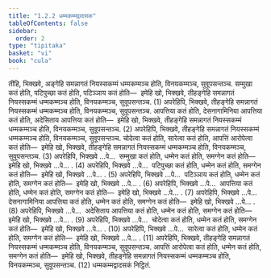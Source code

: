 ```yaml
---
title: "1.2.2 धम्मकम्मद्वादसक"
tableOfContents: false
sidebar:
  order: 2
type: "tipitaka"
basket: "vi"
book: "cula"
---
```



<DynamicBreadcrumb />

<Division number="14" book="cula">

<Paragraph number="80" book="cula">
तीहि, भिक्खवे, अङ्गेहि समन्नागतं नियस्सकम्मं धम्मकम्मञ्च होति, विनयकम्मञ्च, सुवूपसन्तञ्च. सम्मुखा कतं होति, पटिपुच्छा कतं होति, पटिञ्ञाय कतं होति—  इमेहि खो, भिक्खवे, तीहङ्गेहि समन्नागतं नियस्सकम्मं धम्मकम्मञ्च होति, विनयकम्मञ्च, सुवूपसन्तञ्च. (1)
</Paragraph>

<Paragraph number="81" book="cula">
अपरेहिपि, भिक्खवे, तीहङ्गेहि समन्नागतं नियस्सकम्मं धम्मकम्मञ्च होति, विनयकम्मञ्च, सुवूपसन्तञ्च. आपत्तिया कतं होति, देसनागामिनिया आपत्तिया कतं होति, अदेसिताय आपत्तिया कतं होति—  इमेहि खो, भिक्खवे, तीहङ्गेहि समन्नागतं नियस्सकम्मं धम्मकम्मञ्च होति, विनयकम्मञ्च, सुवूपसन्तञ्च. (2)
</Paragraph>

<Paragraph number="82" book="cula">
अपरेहिपि, भिक्खवे, तीहङ्गेहि समन्नागतं नियस्सकम्मं धम्मकम्मञ्च होति, विनयकम्मञ्च, सुवूपसन्तञ्च. चोदेत्वा कतं होति, सारेत्वा कतं होति, आपत्तिं आरोपेत्वा कतं होति—  इमेहि खो, भिक्खवे, तीहङ्गेहि समन्नागतं नियस्सकम्मं धम्मकम्मञ्च होति, विनयकम्मञ्च, सुवूपसन्तञ्च. (3)
</Paragraph>

<Paragraph number="83" book="cula">
अपरेहिपि, भिक्खवे …पे…  सम्मुखा कतं होति, धम्मेन कतं होति, समग्गेन कतं होति—  इमेहि खो, भिक्खवे …पे… . (4)
</Paragraph>

<Paragraph number="84" book="cula">
अपरेहिपि, भिक्खवे …पे…  पटिपुच्छा कतं होति, धम्मेन कतं होति, समग्गेन कतं होति—  इमेहि खो, भिक्खवे …पे… . (5)
</Paragraph>

<Paragraph number="85" book="cula">
अपरेहिपि, भिक्खवे …पे…  पटिञ्ञाय कतं होति, धम्मेन कतं होति, समग्गेन कतं होति—  इमेहि खो, भिक्खवे …पे… . (6)
</Paragraph>

<Paragraph number="86" book="cula">
अपरेहिपि, भिक्खवे …पे…  आपत्तिया कतं होति, धम्मेन कतं होति, समग्गेन कतं होति—  इमेहि खो, भिक्खवे …पे… . (7)
</Paragraph>

<Paragraph number="87" book="cula">
अपरेहिपि, भिक्खवे …पे…  देसनागामिनिया आपत्तिया कतं होति, धम्मेन कतं होति, समग्गेन कतं होति—  इमेहि खो, भिक्खवे …पे… . (8)
</Paragraph>

<Paragraph number="88" book="cula">
अपरेहिपि, भिक्खवे …पे…  अदेसिताय आपत्तिया कतं होति, धम्मेन कतं होति, समग्गेन कतं होति—  इमेहि खो, भिक्खवे …पे… . (9)
</Paragraph>

<Paragraph number="89" book="cula">
अपरेहिपि, भिक्खवे …पे…  चोदेत्वा कतं होति, धम्मेन कतं होति, समग्गेन कतं होति—  इमेहि खो, भिक्खवे …पे… . (10)
</Paragraph>

<Paragraph number="90" book="cula">
अपरेहिपि, भिक्खवे …पे…  सारेत्वा कतं होति, धम्मेन कतं होति, समग्गेन कतं होति—  इमेहि खो, भिक्खवे …पे… . (11)
</Paragraph>

<Paragraph number="91" book="cula">
अपरेहिपि, भिक्खवे, तीहङ्गेहि समन्नागतं नियस्सकम्मं धम्मकम्मञ्च होति, विनयकम्मञ्च, सुवूपसन्तञ्च. आपत्तिं आरोपेत्वा कतं होति, धम्मेन कतं होति, समग्गेन कतं होति—  इमेहि खो, भिक्खवे, तीहङ्गेहि समन्नागतं नियस्सकम्मं धम्मकम्मञ्च होति, विनयकम्मञ्च, सुवूपसन्तञ्च. (12)

</Paragraph>
</Division>

<Paragraph number="92" type="center" book="cula">
धम्मकम्मद्वादसकं निट्ठितं.
</Paragraph>